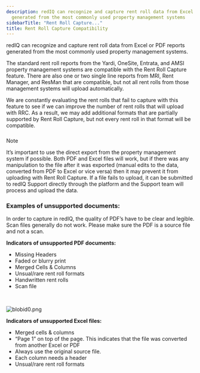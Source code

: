 ```yaml
---
description: redIQ can recognize and capture rent roll data from Excel or PDF reports
  generated from the most commonly used property management systems
sidebarTitle: "Rent Roll Capture..."
title: Rent Roll Capture Compatibility
---
```


redIQ can recognize and capture rent roll data from Excel or PDF reports generated from the most commonly used property management systems.


The standard rent roll reports from the Yardi, OneSite, Entrata, and AMSI property management systems are compatible with the Rent Roll Capture feature. There are also one or two single line reports from MRI, Rent Manager, and ResMan that are compatible, but not all rent rolls from those management systems will upload automatically.


We are constantly evaluating the rent rolls that fail to capture with this feature to see if we can improve the number of rent rolls that will upload with RRC. As a result, we may add additional formats that are partially supported by Rent Roll Capture, but not every rent roll in that format will be compatible.



##### 
Note


It’s important to use the direct export from the property management system if possible. Both PDF and Excel files will work, but if there was any manipulation to the file after it was exported (manual edits to the data, converted from PDF to Excel or vice versa) then it may prevent it from uploading with Rent Roll Capture.
If a file fails to upload, it can be submitted to redIQ Support directly through the platform and the Support team will process and upload the data.



### **Examples of unsupported documents:**



In order to capture in redIQ, the quality of PDF’s have to be clear and legible. Scan files generally do not work. Please make sure the PDF is a source file and not a scan.


**Indicators of unsupported PDF documents:**


* Missing Headers
* Faded or blurry print
* Merged Cells & Columns
* Unsual/rare rent roll formats
* Handwritten rent rolls
* Scan file


 


<Frame>
  <img src="https://rediq.zendesk.com/hc/article_attachments/4418838649620/blobid0.png" alt="blobid0.png" />
</Frame>


**Indicators of unsupported Excel files:**


* Merged cells & columns
* “Page 1” on top of the page. This indicates that the file was converted from another Excel or PDF
* Always use the original source file.
* Each column needs a header
* Unsual/rare rent roll formats


<Frame>
  <img src="Skip,%20since%20insertion%20is%20handled%20via%20gallery" alt="" />
</Frame>


<Frame>
  <img src="https://rediq.zendesk.com/hc/en-us/article_attachments/4418824119444/31b3adf3b8180c5cd3b8378b7067267d8fc342f6e412c63741d92811e7bcefc0.png" alt="" />
</Frame>


<Frame>
  <img src="https://rediq.zendesk.com/hc/en-us/article_attachments/4418824183828/aefcded7ad8c5ac092f42d733ab27d55c965253a03d90fb7b1754eb308092651.png" alt="" />
</Frame>